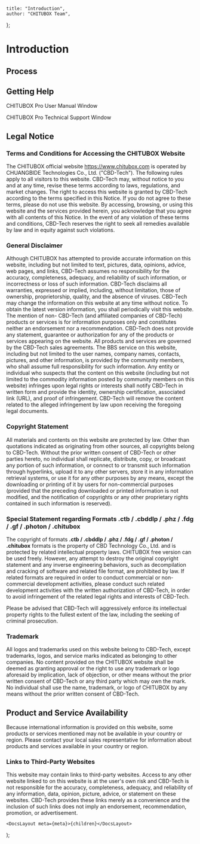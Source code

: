 
	title: "Introduction",
	author: "CHITUBOX Team",
};

# Introduction

## Process

<ImageContainer>
	<StyledAntdImage
		src={
			"/images/docs/en-US/chitubox-pro/1.x.x/001-introduction000-darkTheme.png"
		}
	/>
</ImageContainer>

## Getting Help

<ImageContainer>
	<StyledAntdImage
		src={"/images/docs/en-US/chitubox-pro/1.x.x/001-introduction001.png"}
	/>
</ImageContainer>

CHITUBOX Pro User Manual Window

<ImageContainer>
	<StyledAntdImage
		src={"/images/docs/en-US/chitubox-pro/1.x.x/001-introduction003.png"}
	/>
</ImageContainer>

CHITUBOX Pro Technical Support Window

## Legal Notice

### Terms and Conditions for Accessing the CHITUBOX Website

The CHITUBOX official website <SpanA href="https://www.chitubox.com">https://www.chitubox.com</SpanA> is operated by <SpanA href="https://www.cbd-3d.com">CHUANGBIDE Technologies Co., Ltd.</SpanA> ("CBD-Tech"). The following rules apply to all visitors to this website. CBD-Tech may, without notice to you and at any time, revise these terms according to laws, regulations, and market changes. The right to access this website is granted by CBD-Tech according to the terms specified in this Notice. If you do not agree to these terms, please do not use this website. By accessing, browsing, or using this website and the services provided herein, you acknowledge that you agree with all contents of this Notice. In the event of any violation of these terms and conditions, CBD-Tech reserves the right to seek all remedies available by law and in equity against such violations.

### General Disclaimer

Although CHITUBOX has attempted to provide accurate information on this website, including but not limited to text, pictures, data, opinions, advice, web pages, and links, CBD-Tech assumes no responsibility for the accuracy, completeness, adequacy, and reliability of such information, or incorrectness or loss of such information. CBD-Tech disclaims all warranties, expressed or implied, including, without limitation, those of ownership, proprietorship, quality, and the absence of viruses. CBD-Tech may change the information on this website at any time without notice. To obtain the latest version information, you shall periodically visit this website. The mention of non- CBD-Tech (and affiliated companies of CBD-Tech) products or services is for information purposes only and constitutes neither an endorsement nor a recommendation. CBD-Tech does not provide any statement, guarantee or authorization for any of the products or services appearing on the website. All products and services are governed by the CBD-Tech sales agreements. The BBS service on this website, including but not limited to the user names, company names, contacts, pictures, and other information, is provided by the community members, who shall assume full responsibility for such information. Any entity or individual who suspects that the content on this website (including but not limited to the commodity information posted by community members on this website) infringes upon legal rights or interests shall notify CBD-Tech in written form and provide the identity, ownership certification, associated link (URL), and proof of infringement. CBD-Tech will remove the content related to the alleged infringement by law upon receiving the foregoing legal documents.

### Copyright Statement

All materials and contents on this website are protected by law. Other than quotations indicated as originating from other sources, all copyrights belong to CBD-Tech. Without the prior written consent of CBD-Tech or other parties hereto, no individual shall replicate, distribute, copy, or broadcast any portion of such information, or connect to or transmit such information through hyperlinks, upload it to any other servers, store it in any information retrieval systems, or use it for any other purposes by any means, except the downloading or printing of it by users for non-commercial purposes (provided that the preceding downloaded or printed information is not modified, and the notification of copyrights or any other proprietary rights contained in such information is reserved).

### Special Statement regarding Formats .ctb / .cbddlp / .phz / .fdg / .gf / .photon / .chitubox

The copyright of formats **.ctb / .cbddlp / .phz / .fdg / .gf / .photon / .chitubox** formats is the property of CBD Technology Co., Ltd. and is protected by related intellectual property laws. CHITUBOX free version can be used freely. However, any attempt to destroy the original copyright statement and any inverse engineering behaviors, such as decompilation and cracking of software and related file format, are prohibited by law. If related formats are required in order to conduct commercial or non-commercial development activities, please conduct such related development activities with the written authorization of CBD-Tech, in order to avoid infringement of the related legal rights and interests of CBD-Tech.

<Admonition type="warning">
	Please be advised that CBD-Tech will aggressively enforce its intellectual
	property rights to the fullest extent of the law, including the seeking of
	criminal prosecution.
</Admonition>

### Trademark

All logos and trademarks used on this website belong to CBD-Tech, except trademarks, logos, and service marks indicated as belonging to other companies. No content provided on the CHITUBOX website shall be deemed as granting approval or the right to use any trademark or logo aforesaid by implication, lack of objection, or other means without the prior written consent of CBD-Tech or any third party which may own the mark. No individual shall use the name, trademark, or logo of CHITUBOX by any means without the prior written consent of CBD-Tech.

<ImageContainer justifyContent="center">
	<StyledAntdImage
		src={"/images/docs/en-US/chitubox-pro/1.x.x/001-introduction-logo.png"}
	/>
</ImageContainer>

## Product and Service Availability

Because international information is provided on this website, some products or services mentioned may not be available in your country or region. Please contact your local sales representative for information about products and services available in your country or region.

### Links to Third-Party Websites

This website may contain links to third-party websites. Access to any other website linked to on this website is at the user's own risk and CBD-Tech is not responsible for the accuracy, completeness, adequacy, and reliability of any information, data, opinion, picture, advice, or statement on these websites. CBD-Tech provides these links merely as a convenience and the inclusion of such links does not imply an endorsement, recommendation, promotion, or advertisement.

	<DocsLayout meta={meta}>{children}</DocsLayout>
);
